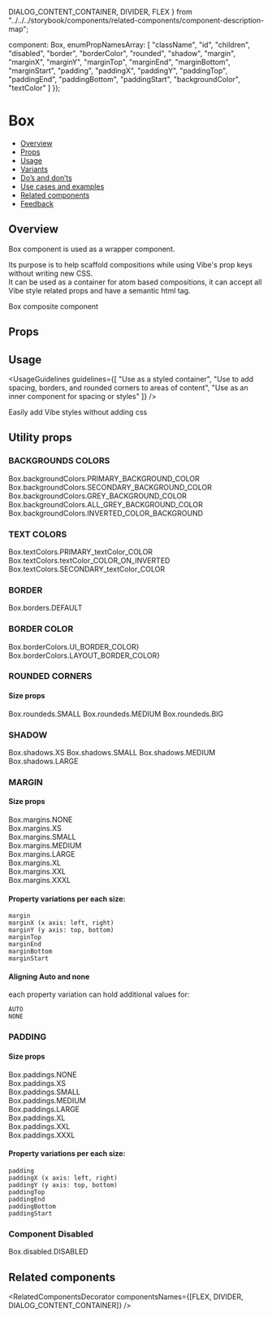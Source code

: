   DIALOG_CONTENT_CONTAINER,
  DIVIDER,
  FLEX
} from "../../../storybook/components/related-components/component-description-map";

  component: Box,
  enumPropNamesArray: [
    "className",
    "id",
    "children",
    "disabled",
    "border",
    "borderColor",
    "rounded",
    "shadow",
    "margin",
    "marginX",
    "marginY",
    "marginTop",
    "marginEnd",
    "marginBottom",
    "marginStart",
    "padding",
    "paddingX",
    "paddingY",
    "paddingTop",
    "paddingEnd",
    "paddingBottom",
    "paddingStart",
    "backgroundColor",
    "textColor"
  ]
});

<Meta title="Layout/Box" component={Box} argTypes={metaSettings.argTypes} decorators={metaSettings.decorators} />

<!--- Component documentation -->

# Box

- [Overview](#overview)
- [Props](#props)
- [Usage](#usage)
- [Variants](#variants)
- [Do’s and don’ts](#dos-and-donts)
- [Use cases and examples](#use-cases-and-examples)
- [Related components](#related-components)
- [Feedback](#feedback)

## Overview

Box component is used as a wrapper component.

Its purpose is to help scaffold compositions while using Vibe's prop keys without writing new CSS. <br/>It can be used as a container for
atom based compositions, it can accept all Vibe style related props and have a semantic html tag.

<Canvas>
  <Story name="Overview">
    <div className={styles.boxWrapper}>
      <Box border={Box.borders.DEFAULT} rounded={Box.roundeds.MEDIUM}>
        Box composite component
      </Box>
    </div>
  </Story>
</Canvas>

## Props

<ArgsTable story="Overview" />

## Usage

<UsageGuidelines
  guidelines={[
    "Use as a styled container",
    "Use to add spacing, borders, and rounded corners to areas of content",
    "Use as an inner component for spacing or styles"
  ]}
/>

<Tip title="Benefits of the Box component">Easily add Vibe styles without adding css</Tip>

## Utility props

### BACKGROUNDS COLORS

<Canvas>
  <Story name="Background colors">
    <div className={styles.boxWrapper}>
      <Box backgroundColor={Box.backgroundColors.PRIMARY_BACKGROUND_COLOR}>
        Box.backgroundColors.PRIMARY_BACKGROUND_COLOR
      </Box>
      <Box backgroundColor={Box.backgroundColors.SECONDARY_BACKGROUND_COLOR}>
        Box.backgroundColors.SECONDARY_BACKGROUND_COLOR
      </Box>
      <Box backgroundColor={Box.backgroundColors.GREY_BACKGROUND_COLOR}>Box.backgroundColors.GREY_BACKGROUND_COLOR</Box>
      <Box backgroundColor={Box.backgroundColors.ALL_GREY_BACKGROUND_COLOR}>
        Box.backgroundColors.ALL_GREY_BACKGROUND_COLOR
      </Box>
      <Box
        textColor={Box.textColors.TEXT_COLOR_ON_INVERTED}
        backgroundColor={Box.backgroundColors.INVERTED_COLOR_BACKGROUND}
      >
        Box.backgroundColors.INVERTED_COLOR_BACKGROUND
      </Box>
    </div>
  </Story>
</Canvas>

### TEXT COLORS

<Canvas>
  <Story name="Text Colors">
    <div className={styles.boxWrapper}>
      <Box textColor={Box.textColors.PRIMARY_TEXT_COLOR}>Box.textColors.PRIMARY_textColor_COLOR</Box>
      <Box
        backgroundColor={Box.backgroundColors.INVERTED_COLOR_BACKGROUND}
        textColor={Box.textColors.TEXT_COLOR_ON_INVERTED}
      >
        Box.textColors.textColor_COLOR_ON_INVERTED
      </Box>
      <Box textColor={Box.textColors.SECONDARY_TEXT_COLOR}>Box.textColors.SECONDARY_textColor_COLOR</Box>
    </div>
  </Story>
</Canvas>

### BORDER

<Canvas>
  <Story name="Border ">
    <div className={styles.boxWrapper}>
      <Box border={Box.borders.DEFAULT}>Box.borders.DEFAULT</Box>
    </div>
  </Story>
</Canvas>

### BORDER COLOR

<Canvas>
  <Story name="Border Color">
    <div className={styles.boxWrapper}>
      <Box border={Box.borders.DEFAULT} borderColor={Box.borderColors.UI_BORDER_COLOR}>
        Box.borderColors.UI_BORDER_COLOR}
      </Box>
      <Box border={Box.borders.DEFAULT} borderColor={Box.borderColors.LAYOUT_BORDER_COLOR}>
        Box.borderColors.LAYOUT_BORDER_COLOR}
      </Box>
    </div>
  </Story>
</Canvas>

### ROUNDED CORNERS

#### Size props

<Canvas>
  <Story name="Round Corners">
    <div className={styles.boxWrapper}>
      <Box border={Box.borders.DEFAULT} rounded={Box.roundeds.SMALL}>
        Box.roundeds.SMALL
      </Box>
      <Box border={Box.borders.DEFAULT} rounded={Box.roundeds.MEDIUM}>
        Box.roundeds.MEDIUM
      </Box>
      <Box border={Box.borders.DEFAULT} rounded={Box.roundeds.BIG}>
        Box.roundeds.BIG
      </Box>
    </div>
  </Story>
</Canvas>

### SHADOW

<Canvas>
  <Story name="Shadow">
    <div className={styles.boxWrapper}>
      <Box shadow={Box.shadows.XS}>Box.shadows.XS</Box>
      <Box shadow={Box.shadows.SMALL}>Box.shadows.SMALL</Box>
      <Box shadow={Box.shadows.MEDIUM}>Box.shadows.MEDIUM</Box>
      <Box shadow={Box.shadows.LARGE}>Box.shadows.LARGE</Box>
    </div>
  </Story>
</Canvas>

### MARGIN

#### Size props

<Canvas>
  <Story name="Margin">
    <div className={styles.boxWrapper}>
      <div className={styles.boxMarginWrapper}>
        <Box
          backgroundColor={Box.backgroundColors.PRIMARY_BACKGROUND_COLOR}
          border={Box.borders.DEFAULT}
          margin={Box.margins.NONE}
        >
          Box.margins.NONE
        </Box>
      </div>
      <div className={styles.boxMarginWrapper}>
        <Box
          backgroundColor={Box.backgroundColors.PRIMARY_BACKGROUND_COLOR}
          border={Box.borders.DEFAULT}
          margin={Box.margins.XS}
        >
          Box.margins.XS
        </Box>
      </div>
      <div className={styles.boxMarginWrapper}>
        <Box
          backgroundColor={Box.backgroundColors.PRIMARY_BACKGROUND_COLOR}
          border={Box.borders.DEFAULT}
          margin={Box.margins.SMALL}
        >
          Box.margins.SMALL
        </Box>
      </div>
      <div className={styles.boxMarginWrapper}>
        <Box
          backgroundColor={Box.backgroundColors.PRIMARY_BACKGROUND_COLOR}
          border={Box.borders.DEFAULT}
          margin={Box.margins.MEDIUM}
        >
          Box.margins.MEDIUM
        </Box>
      </div>
      <div className={styles.boxMarginWrapper}>
        <Box
          backgroundColor={Box.backgroundColors.PRIMARY_BACKGROUND_COLOR}
          border={Box.borders.DEFAULT}
          margin={Box.margins.LARGE}
        >
          Box.margins.LARGE
        </Box>
      </div>
      <div className={styles.boxMarginWrapper}>
        <Box
          backgroundColor={Box.backgroundColors.PRIMARY_BACKGROUND_COLOR}
          border={Box.borders.DEFAULT}
          margin={Box.margins.XL}
        >
          Box.margins.XL
        </Box>
      </div>
      <div className={styles.boxMarginWrapper}>
        <Box
          backgroundColor={Box.backgroundColors.PRIMARY_BACKGROUND_COLOR}
          border={Box.borders.DEFAULT}
          margin={Box.margins.XXL}
        >
          Box.margins.XXL
        </Box>
      </div>
      <div className={styles.boxMarginWrapper}>
        <Box
          backgroundColor={Box.backgroundColors.PRIMARY_BACKGROUND_COLOR}
          border={Box.borders.DEFAULT}
          margin={Box.margins.XXXL}
        >
          Box.margins.XXXL
        </Box>
      </div>
    </div>
  </Story>
</Canvas>

#### Property variations per each size:

```
margin
marginX (x axis: left, right)
marginY (y axis: top, bottom)
marginTop
marginEnd
marginBottom
marginStart
```

#### Aligning Auto and none

each property variation can hold additional values for:

```
AUTO
NONE
```

### PADDING

#### Size props

<Canvas>
  <Story name="Padding">
    <div className={styles.boxWrapper}>
      <div className={styles.boxPaddingWrapper}>
        <Box border={Box.borders.DEFAULT} padding={Box.paddings.NONE}>
          <div className={styles.boxPaddingInner}>Box.paddings.NONE</div>
        </Box>
      </div>
      <div className={styles.boxPaddingWrapper}>
        <Box border={Box.borders.DEFAULT} padding={Box.paddings.XS}>
          <div className={styles.boxPaddingInner}>Box.paddings.XS</div>
        </Box>
      </div>
      <div className={styles.boxPaddingWrapper}>
        <Box border={Box.borders.DEFAULT} padding={Box.paddings.SMALL}>
          <div className={styles.boxPaddingInner}>Box.paddings.SMALL</div>
        </Box>
      </div>
      <div className={styles.boxPaddingWrapper}>
        <Box border={Box.borders.DEFAULT} padding={Box.paddings.MEDIUM}>
          <div className={styles.boxPaddingInner}>Box.paddings.MEDIUM</div>
        </Box>
      </div>
      <div className={styles.boxPaddingWrapper}>
        <Box border={Box.borders.DEFAULT} padding={Box.paddings.LARGE}>
          <div className={styles.boxPaddingInner}>Box.paddings.LARGE</div>
        </Box>
      </div>
      <div className={styles.boxPaddingWrapper}>
        <Box border={Box.borders.DEFAULT} padding={Box.paddings.XL}>
          <div className={styles.boxPaddingInner}>Box.paddings.XL</div>
        </Box>
      </div>
      <div className={styles.boxPaddingWrapper}>
        <Box border={Box.borders.DEFAULT} padding={Box.paddings.XXL}>
          <div className={styles.boxPaddingInner}>Box.paddings.XXL</div>
        </Box>
      </div>
      <div className={styles.boxPaddingWrapper}>
        <Box border={Box.borders.DEFAULT} padding={Box.paddings.XXXL}>
          <div className={styles.boxPaddingInner}>Box.paddings.XXXL</div>
        </Box>
      </div>
    </div>
  </Story>
</Canvas>

#### Property variations per each size:

```
padding
paddingX (x axis: left, right)
paddingY (y axis: top, bottom)
paddingTop
paddingEnd
paddingBottom
paddingStart
```

### Component Disabled

<Canvas>
  <Story name="Disabled">
    <div className={styles.boxWrapper}>
      <Box backgroundColor={Box.backgroundColors.ALL_GREY_BACKGROUND_COLOR} border={Box.borders.DEFAULT} disabled>
        Box.disabled.DISABLED
      </Box>
    </div>
  </Story>
</Canvas>

## Related components

<RelatedComponentsDecorator componentsNames={[FLEX, DIVIDER, DIALOG_CONTENT_CONTAINER]} />
